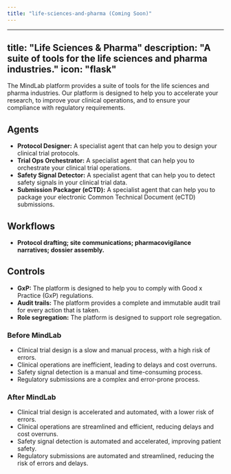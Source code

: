 ```yaml
---
title: "life-sciences-and-pharma (Coming Soon)"
---
```

---
title: "Life Sciences & Pharma"
description: "A suite of tools for the life sciences and pharma industries."
icon: "flask"
---

The MindLab platform provides a suite of tools for the life sciences and pharma industries. Our platform is designed to help you to accelerate your research, to improve your clinical operations, and to ensure your compliance with regulatory requirements.

## Agents

-   **Protocol Designer:** A specialist agent that can help you to design your clinical trial protocols.
-   **Trial Ops Orchestrator:** A specialist agent that can help you to orchestrate your clinical trial operations.
-   **Safety Signal Detector:** A specialist agent that can help you to detect safety signals in your clinical trial data.
-   **Submission Packager (eCTD):** A specialist agent that can help you to package your electronic Common Technical Document (eCTD) submissions.

## Workflows

-   **Protocol drafting; site communications; pharmacovigilance narratives; dossier assembly.**

## Controls

-   **GxP:** The platform is designed to help you to comply with Good x Practice (GxP) regulations.
-   **Audit trails:** The platform provides a complete and immutable audit trail for every action that is taken.
-   **Role segregation:** The platform is designed to support role segregation.
### Before MindLab

-   Clinical trial design is a slow and manual process, with a high risk of errors.
-   Clinical operations are inefficient, leading to delays and cost overruns.
-   Safety signal detection is a manual and time-consuming process.
-   Regulatory submissions are a complex and error-prone process.

### After MindLab

-   Clinical trial design is accelerated and automated, with a lower risk of errors.
-   Clinical operations are streamlined and efficient, reducing delays and cost overruns.
-   Safety signal detection is automated and accelerated, improving patient safety.
-   Regulatory submissions are automated and streamlined, reducing the risk of errors and delays.